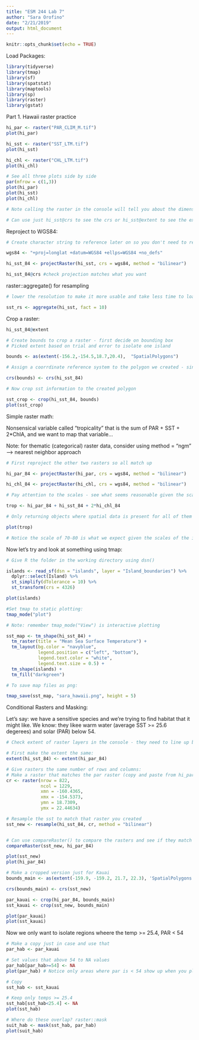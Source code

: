 ```yaml
---
title: "ESM 244 Lab 7"
author: "Sara Orofino"
date: "2/21/2019"
output: html_document
---
```


```r
knitr::opts_chunk$set(echo = TRUE)
```

Load Packages:

```r

library(tidyverse)
library(tmap)
library(sf)
library(spatstat)
library(maptools)
library(sp)
library(raster)
library(gstat)


```


Part 1. Hawaii raster practice 

```r

hi_par <- raster("PAR_CLIM_M.tif")
plot(hi_par)

hi_sst <- raster("SST_LTM.tif")
plot(hi_sst)

hi_chl <- raster("CHL_LTM.tif")
plot(hi_chl)

# See all three plots side by side 
par(mfrow = c(1,3))
plot(hi_par)
plot(hi_sst)
plot(hi_chl)

# Note calling the raster in the console will tell you about the dimensions, rows, columns, number of cells, resolution, extent, and coordinate reference system

# Can use just hi_sst@crs to see the crs or hi_sst@extent to see the extent 
```


Reproject to WGS84:
```r

# Create character string to reference later on so you don't need to retype everytime 

wgs84 <- "+proj=longlat +datum=WGS84 +ellps=WGS84 +no_defs"

hi_sst_84 <- projectRaster(hi_sst, crs = wgs84, method = "bilinear")

hi_sst_84@crs #check projection matches what you want 

```

raster::aggregate() for resampling
```r
# lower the resolution to make it more usable and take less time to load 

sst_rs <- aggregate(hi_sst, fact = 10)

```

Crop a raster:
```r

hi_sst_84@extent

# Create bounds to crop a raster - first decide on bounding box 
# Picked extent based on trial and error to isolate one island 

bounds <- as(extent(-156.2,-154.5,18.7,20.4),  "SpatialPolygons")

# Assign a coorrdinate reference system to the polygon we created - since it doesn't have one we just match it to hi_sst_84 (if it already had one you would convert using projectRaster())

crs(bounds) <- crs(hi_sst_84)

# Now crop sst information to the created polygon

sst_crop <- crop(hi_sst_84, bounds)
plot(sst_crop)
```

Simple raster math:

Nonsensical variable called "tropicality" that is the sum of PAR + SST + 2*ChlA, and we want to map that variable...

Note: for thematic (categorical) raster data, consider using method = "ngm" --> nearest neighbor approach
```r

# First reproject the other two rasters so all match up 

hi_par_84 <- projectRaster(hi_par, crs = wgs84, method = "bilinear")

hi_chl_84 <- projectRaster(hi_chl, crs = wgs84, method = "bilinear")

# Pay attention to the scales - see what seems reasonable given the scales to expect for an answer
```


```r

trop <- hi_par_84 + hi_sst_84 + 2*hi_chl_84

# Only returning objects where spatial data is present for all of them (intersections)

plot(trop)

# Notice the scale of 70-80 is what we expect given the scales of the inputs 
```

Now let's try and look at something using tmap:

```r
# Give R the folder in the working directory using dsn()

islands <- read_sf(dsn = "islands", layer = "Island_boundaries") %>% 
  dplyr::select(Island) %>% 
  st_simplify(dTolerance = 10) %>% 
  st_transform(crs = 4326)

plot(islands)
```

```r
#Set tmap to static plotting:
tmap_mode("plot")

# Note: remember tmap_mode("View") is interactive plotting

sst_map <- tm_shape(hi_sst_84) +
  tm_raster(title = "Mean Sea Surface Temperature") +
  tm_layout(bg.color = "navyblue",
            legend.position = c("left", "bottom"),
            legend.text.color = "white",
            legend.text.size = 0.5) +
  tm_shape(islands) +
  tm_fill("darkgreen")

# To save map files as png:

tmap_save(sst_map, "sara_hawaii.png", height = 5)
```


Conditional Rasters and Masking:

Let's say: we have a sensitive species and we're trying to find habitat that it might like. We know: they likee warm water (average SST >= 25.6 degerees) and solar (PAR) below 54.

```r

# Check extent of raster layers in the console - they need to line up but they don't....

# First make the extent the same: 
extent(hi_sst_84) <- extent(hi_par_84)

# Give rasters the same number of rows and columns:
# Make a raster that matches the par raster (copy and paste from hi_par_84)
cr <- raster(nrow = 822, 
             ncol = 1229, 
             xmn = -160.4365, 
             xmx = -154.5373, 
             ymn = 18.7309, 
             ymx = 22.44634)

# Resample the sst to match that raster you created 
sst_new <- resample(hi_sst_84, cr, method = "bilinear")


# Can use compareRaster() to compare the rasters and see if they match 
compareRaster(sst_new, hi_par_84)

plot(sst_new)
plot(hi_par_84)

# Make a cropped version just for Kauai
bounds_main <- as(extent(-159.9, -159.2, 21.7, 22.3), 'SpatialPolygons')

crs(bounds_main) <- crs(sst_new)

par_kauai <- crop(hi_par_84, bounds_main)
sst_kauai <- crop(sst_new, bounds_main)

plot(par_kauai)
plot(sst_kauai)
```


Now we only want to isolate regions wheere the temp >= 25.4, PAR < 54
```r
# Make a copy just in case and use that 
par_hab <- par_kauai

# Set values that above 54 to NA values 
par_hab[par_hab>=54] <- NA
plot(par_hab) # Notice only areas where par is < 54 show up when you plot 

# Copy
sst_hab <- sst_kauai

# Keep only temps >= 25.4
sst_hab[sst_hab<25.4] <- NA
plot(sst_hab)

# Where do these overlap? raster::mask
suit_hab <- mask(sst_hab, par_hab)
plot(suit_hab)
```



